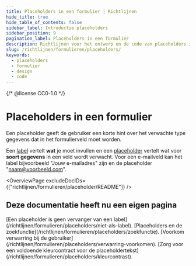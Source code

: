 ```yaml
---
title: Placeholders in een formulier | Richtlijnen
hide_title: true
hide_table_of_contents: false
sidebar_label: Introductie placeholders
sidebar_position: 9
pagination_label: Placeholders in een formulier
description: Richtlijnen voor het ontwerp en de code van placeholders in een formulier.
slug: /richtlijnen/formulieren/placeholders/
keywords:
  - placeholders
  - formulier
  - design
  - code
---
```


{/* @license CC0-1.0 */}


# Placeholders in een formulier

Een placeholder geeft de gebruiker een korte hint over het verwachte type gegevens dat in het formulierveld moet worden.

Een [label](/richtlijnen/formulieren/labels/) vertelt **wat** je moet invullen en een [placeholder](https://developer.mozilla.org/en-US/docs/Web/HTML/Attributes/placeholder) vertelt wat voor **soort gegevens** in een veld wordt verwacht. Voor een e-mailveld kan het label bijvoorbeeld "Jouw e-mailadres" zijn en de placeholder "naam@voorbeeld.com".

<OverviewPage excludeDocIDs={["richtlijnen/formulieren/placeholder/README"]} />

## Deze documentatie heeft nu een eigen pagina

<FragmentRedirect id="een-placeholder-is-geen-vervanger-van-een-label">
  [Een placeholder is geen vervanger van een label](/richtlijnen/formulieren/placeholders/niet-als-label).
</FragmentRedirect>
<FragmentRedirect id="placeholders-en-de-zoekfunctie">
  [Placeholders en de zoekfunctie](/richtlijnen/formulieren/placeholders/zoekfunctie).
</FragmentRedirect>
<FragmentRedirect id="voorkom-verwarring-bij-de-gebruiker">
  [Voorkom verwarring bij de gebruiker](/richtlijnen/formulieren/placeholders/verwarring-voorkomen).
</FragmentRedirect>
<FragmentRedirect id="zorg-voor-een-goed-kleurcontrast-van-de-placeholdertekst">
  [Zorg voor een voldoende kleurcontract voor de placeholdertekst](/richtlijnen/formulieren/placeholders/kleurcontrast).
</FragmentRedirect>

<FormFooterInfo />
